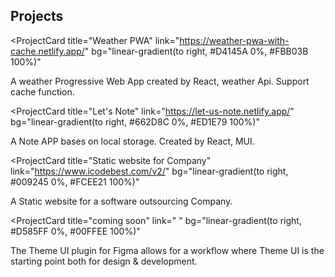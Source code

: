 ## Projects

<ProjectCard
  title="Weather PWA"
  link="https://weather-pwa-with-cache.netlify.app/"
  bg="linear-gradient(to right, #D4145A 0%, #FBB03B 100%)"
>
  A weather Progressive Web App created by React, weather Api.
  Support cache function.
</ProjectCard>

<ProjectCard
  title="Let's Note"
  link="https://let-us-note.netlify.app/"
  bg="linear-gradient(to right, #662D8C 0%, #ED1E79 100%)"
>
  A Note APP bases on local storage.
  Created by React, MUI.
</ProjectCard>

<ProjectCard
  title="Static website for Company"
  link="https://www.icodebest.com/v2/"
  bg="linear-gradient(to right, #009245 0%, #FCEE21 100%)"
>
  A Static website for a software outsourcing Company.
</ProjectCard>

<ProjectCard
  title="coming soon"
  link=" "
  bg="linear-gradient(to right, #D585FF 0%, #00FFEE 100%)"
>
  The Theme UI plugin for Figma allows for a workflow where Theme UI is the
  starting point both for design & development.
</ProjectCard>
